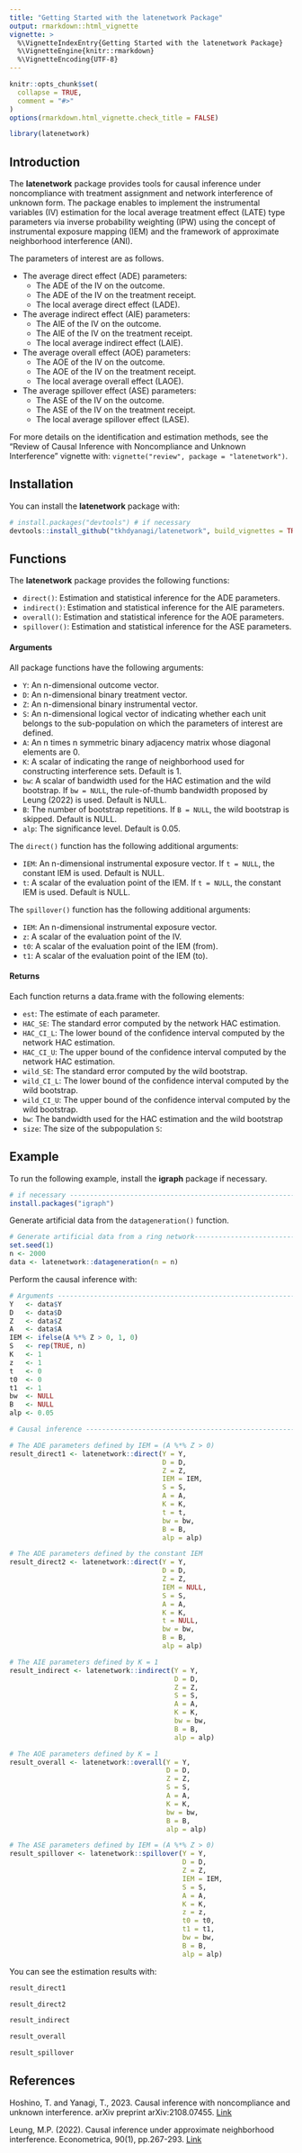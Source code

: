 ---
title: "Getting Started with the latenetwork Package"
output: rmarkdown::html_vignette
vignette: >
  %\VignetteIndexEntry{Getting Started with the latenetwork Package}
  %\VignetteEngine{knitr::rmarkdown}
  %\VignetteEncoding{UTF-8}
---

```{r, include = FALSE}
knitr::opts_chunk$set(
  collapse = TRUE,
  comment = "#>"
)
options(rmarkdown.html_vignette.check_title = FALSE)
```


```{r setup, include = FALSE}
library(latenetwork)
```

## Introduction

The **latenetwork** package provides tools for causal inference 
under noncompliance with treatment assignment and 
network interference of unknown form.
The package enables to implement the instrumental variables (IV)
estimation for the local average treatment effect (LATE) type parameters 
via inverse probability weighting (IPW) using
the concept of instrumental exposure mapping (IEM)
and the framework of approximate neighborhood interference (ANI).

The parameters of interest are as follows.

- The average direct effect (ADE) parameters:
  - The ADE of the IV on the outcome.
  - The ADE of the IV on the treatment receipt.
  - The local average direct effect (LADE).
- The average indirect effect (AIE) parameters: 
  - The AIE of the IV on the outcome.
  - The AIE of the IV on the treatment receipt.
  - The local average indirect effect (LAIE).
- The average overall effect (AOE) parameters: 
  - The AOE of the IV on the outcome.
  - The AOE of the IV on the treatment receipt.
  - The local average overall effect (LAOE).
- The average spillover effect (ASE) parameters: 
  - The ASE of the IV on the outcome.
  - The ASE of the IV on the treatment receipt.
  - The local average spillover effect (LASE).

For more details on the identification and estimation methods,
see the "Review of Causal Inference with Noncompliance and Unknown Interference" vignette with: `vignette("review", package = "latenetwork")`.

## Installation

You can install the **latenetwork** package with:

```{r, eval = F, echo = T}
# install.packages("devtools") # if necessary
devtools::install_github("tkhdyanagi/latenetwork", build_vignettes = TRUE)
```

## Functions

The **latenetwork** package provides the following functions:

- `direct()`: Estimation and statistical inference for the ADE parameters.
- `indirect()`: Estimation and statistical inference for the AIE parameters.
- `overall()`: Estimation and statistical inference for the AOE parameters.
- `spillover()`: Estimation and statistical inference for the ASE parameters.

#### Arguments

All package functions have the following arguments:

- `Y`: An n-dimensional outcome vector.
- `D`: An n-dimensional binary treatment vector.
- `Z`: An n-dimensional binary instrumental vector.
- `S`: An n-dimensional logical vector of indicating whether each unit belongs 
to the sub-population on which the parameters of interest are defined.
- `A`: An n times n symmetric binary adjacency matrix whose diagonal elements 
are 0.
- `K`: A scalar of indicating the range of neighborhood used for constructing 
interference sets. 
Default is 1.
- `bw`: A scalar of bandwidth used for the HAC estimation 
and the wild bootstrap. 
If `bw = NULL`, the rule-of-thumb bandwidth proposed by Leung (2022) is used.
Default is NULL.
- `B`: The number of bootstrap repetitions.
If `B = NULL`, the wild bootstrap is skipped. 
Default is NULL.
- `alp`: The significance level. 
Default is 0.05.

The `direct()` function has the following additional arguments:

- `IEM`: An n-dimensional instrumental exposure vector.
If `t = NULL`, the constant IEM is used.
Default is NULL.
- `t`: A scalar of the evaluation point of the IEM.
If `t = NULL`, the constant IEM is used.
Default is NULL.

The `spillover()` function has the following additional arguments:

- `IEM`: An n-dimensional instrumental exposure vector.
- `z`: A scalar of the evaluation point of the IV.
- `t0`: A scalar of the evaluation point of the IEM (from).
- `t1`: A scalar of the evaluation point of the IEM (to).

#### Returns

Each function returns a data.frame with the following elements:

- `est`: The estimate of each parameter.
- `HAC_SE`: The standard error computed by the network HAC estimation.
- `HAC_CI_L`: The lower bound of the confidence interval computed by 
the network HAC estimation.
- `HAC_CI_U`: The upper bound of the confidence interval computed by 
the network HAC estimation.
- `wild_SE`: The standard error computed by the wild bootstrap.
- `wild_CI_L`: The lower bound of the confidence interval computed by 
the wild bootstrap.
- `wild_CI_U`: The upper bound of the confidence interval computed by 
the wild bootstrap.
- `bw`: The bandwidth used for the HAC estimation 
and the wild bootstrap
- `size`: The size of the subpopulation `S`:

## Example

To run the following example, install the **igraph** package if necessary.

```{r, eval = F, echo = T}
# if necessary -----------------------------------------------------------------
install.packages("igraph")
```

Generate artificial data from the `datageneration()` function.

```{r, eval = T, echo = T}
# Generate artificial data from a ring network----------------------------------
set.seed(1)
n <- 2000
data <- latenetwork::datageneration(n = n)
```

Perform the causal inference with:

```{r, eval = T, echo = T}
# Arguments --------------------------------------------------------------------
Y   <- data$Y
D   <- data$D
Z   <- data$Z
A   <- data$A
IEM <- ifelse(A %*% Z > 0, 1, 0)
S   <- rep(TRUE, n)
K   <- 1
z   <- 1
t   <- 0
t0  <- 0
t1  <- 1
bw  <- NULL
B   <- NULL
alp <- 0.05

# Causal inference -------------------------------------------------------------

# The ADE parameters defined by IEM = (A %*% Z > 0)
result_direct1 <- latenetwork::direct(Y = Y,
                                      D = D,
                                      Z = Z,
                                      IEM = IEM,
                                      S = S,
                                      A = A,
                                      K = K,
                                      t = t,
                                      bw = bw,
                                      B = B,
                                      alp = alp)

# The ADE parameters defined by the constant IEM
result_direct2 <- latenetwork::direct(Y = Y,
                                      D = D,
                                      Z = Z,
                                      IEM = NULL,
                                      S = S,
                                      A = A,
                                      K = K,
                                      t = NULL,
                                      bw = bw,
                                      B = B,
                                      alp = alp)

# The AIE parameters defined by K = 1
result_indirect <- latenetwork::indirect(Y = Y,
                                         D = D,
                                         Z = Z,
                                         S = S,
                                         A = A,
                                         K = K,
                                         bw = bw,
                                         B = B,
                                         alp = alp)

# The AOE parameters defined by K = 1
result_overall <- latenetwork::overall(Y = Y,
                                       D = D,
                                       Z = Z,
                                       S = S,
                                       A = A,
                                       K = K,
                                       bw = bw,
                                       B = B,
                                       alp = alp)

# The ASE parameters defined by IEM = (A %*% Z > 0)
result_spillover <- latenetwork::spillover(Y = Y,
                                           D = D,
                                           Z = Z,
                                           IEM = IEM,
                                           S = S,
                                           A = A,
                                           K = K,
                                           z = z,
                                           t0 = t0,
                                           t1 = t1,
                                           bw = bw,
                                           B = B,
                                           alp = alp)
```

You can see the estimation results with:
```{r, eval = T, echo = T}
result_direct1

result_direct2

result_indirect

result_overall

result_spillover
```

## References

Hoshino, T. and Yanagi, T., 2023. 
Causal inference with noncompliance and unknown interference. 
arXiv preprint arXiv:2108.07455.
[Link](https://doi.org/10.48550/arXiv.2108.07455)

Leung, M.P. (2022).
Causal inference under approximate neighborhood interference.
Econometrica, 90(1), pp.267-293.
[Link](https://doi.org/10.3982/ECTA17841)
